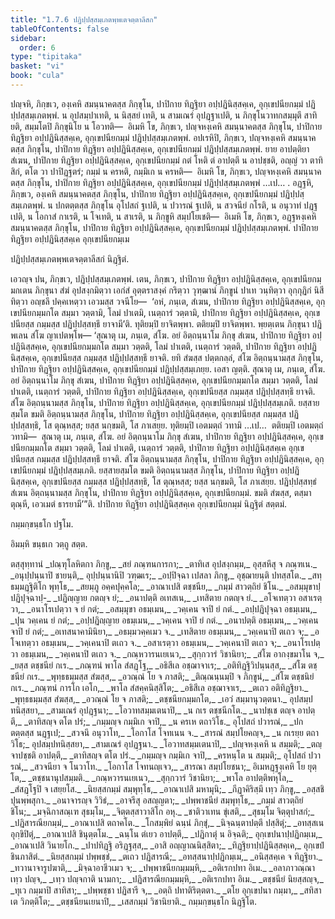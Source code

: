 ```yaml
---
title: "1.7.6 ปฏิปฺปสฺสมฺเภตพฺพเตจตฺตาลีสก"
tableOfContents: false
sidebar:
  order: 6
type: "tipitaka"
basket: "vi"
book: "cula"
---
```



<DynamicBreadcrumb />

<Division number="73" book="cula">

<Paragraph number="329" book="cula">
ปญฺจหิ, ภิกฺขเว, องฺเคหิ สมนฺนาคตสฺส ภิกฺขุโน, ปาปิกาย ทิฏฺฐิยา อปฺปฏินิสฺสคฺเค, อุกฺเขปนียกมฺมํ ปฏิปฺปสฺสมฺเภตพฺพํ. น อุปสมฺปาเทติ, น นิสฺสยํ เทติ, น สามเณรํ อุปฏฺฐาเปติ, น ภิกฺขุโนวาทกสมฺมุตึ สาทิยติ, สมฺมโตปิ ภิกฺขุนิโย น โอวทติ—  อิเมหิ โข, ภิกฺขเว, ปญฺจหงฺเคหิ สมนฺนาคตสฺส ภิกฺขุโน, ปาปิกาย ทิฏฺฐิยา อปฺปฏินิสฺสคฺเค, อุกฺเขปนียกมฺมํ ปฏิปฺปสฺสมฺเภตพฺพํ.
</Paragraph>

<Paragraph number="330" book="cula">
อปเรหิปิ, ภิกฺขเว, ปญฺจหงฺเคหิ สมนฺนาคตสฺส ภิกฺขุโน, ปาปิกาย ทิฏฺฐิยา อปฺปฏินิสฺสคฺเค, อุกฺเขปนียกมฺมํ ปฏิปฺปสฺสมฺเภตพฺพํ. ยาย อาปตฺติยา สํเฆน, ปาปิกาย ทิฏฺฐิยา อปฺปฏินิสฺสคฺเค, อุกฺเขปนียกมฺมํ กตํ โหติ ตํ อาปตฺตึ น อาปชฺชติ, อญฺญํ วา ตาทิสิกํ, ตโต วา ปาปิฏฺฐตรํ; กมฺมํ น ครหติ, กมฺมิเก น ครหติ—  อิเมหิ โข, ภิกฺขเว, ปญฺจหงฺเคหิ สมนฺนาคตสฺส ภิกฺขุโน, ปาปิกาย ทิฏฺฐิยา อปฺปฏินิสฺสคฺเค, อุกฺเขปนียกมฺมํ ปฏิปฺปสฺสมฺเภตพฺพํ …เป… .
</Paragraph>

<Paragraph number="331" book="cula">
อฏฺฐหิ, ภิกฺขเว, องฺเคหิ สมนฺนาคตสฺส ภิกฺขุโน, ปาปิกาย ทิฏฺฐิยา อปฺปฏินิสฺสคฺเค, อุกฺเขปนียกมฺมํ ปฏิปฺปสฺสมฺเภตพฺพํ. น ปกตตฺตสฺส ภิกฺขุโน อุโปสถํ ฐเปติ, น ปวารณํ ฐเปติ, น สวจนียํ กโรติ, น อนุวาทํ ปฏฺฐเปติ, น โอกาสํ กาเรติ, น โจเทติ, น สาเรติ, น ภิกฺขูหิ สมฺปโยเชติ—  อิเมหิ โข, ภิกฺขเว, อฏฺฐหงฺเคหิ สมนฺนาคตสฺส ภิกฺขุโน, ปาปิกาย ทิฏฺฐิยา อปฺปฏินิสฺสคฺเค, อุกฺเขปนียกมฺมํ ปฏิปฺปสฺสมฺเภตพฺพํ.

</Paragraph>
</Division>

<Paragraph number="332" book="cula">
ปาปิกาย ทิฏฺฐิยา อปฺปฏินิสฺสคฺเค อุกฺเขปนียกมฺเม

  
ปฏิปฺปสฺสมฺเภตพฺพเตจตฺตาลีสกํ นิฏฺฐิตํ.


</Paragraph>

<Division number="74" book="cula">

<Paragraph number="333" book="cula">
เอวญฺจ ปน, ภิกฺขเว, ปฏิปฺปสฺสมฺเภตพฺพํ. เตน, ภิกฺขเว, ปาปิกาย ทิฏฺฐิยา อปฺปฏินิสฺสคฺเค, อุกฺเขปนียกมฺมกเตน ภิกฺขุนา สํฆํ อุปสงฺกมิตฺวา เอกํสํ อุตฺตราสงฺคํ กริตฺวา วุฑฺฒานํ ภิกฺขูนํ ปาเท วนฺทิตฺวา อุกฺกุฏิกํ นิสีทิตฺวา อญฺชลึ ปคฺคเหตฺวา เอวมสฺส วจนีโย—  ‘อหํ, ภนฺเต, สํเฆน, ปาปิกาย ทิฏฺฐิยา อปฺปฏินิสฺสคฺเค, อุกฺเขปนียกมฺมกโต สมฺมา วตฺตามิ, โลมํ ปาเตมิ, เนตฺถารํ วตฺตามิ, ปาปิกาย ทิฏฺฐิยา อปฺปฏินิสฺสคฺเค, อุกฺเขปนียสฺส กมฺมสฺส ปฏิปฺปสฺสทฺธึ ยาจามี’ติ. ทุติยมฺปิ ยาจิตพฺพา. ตติยมฺปิ ยาจิตพฺพา. พฺยตฺเตน ภิกฺขุนา ปฏิพเลน สํโฆ ญาเปตพฺโพ—
</Paragraph>

<Paragraph number="334" book="cula">
‘สุณาตุ เม, ภนฺเต, สํโฆ. อยํ อิตฺถนฺนาโม ภิกฺขุ สํเฆน, ปาปิกาย ทิฏฺฐิยา อปฺปฏินิสฺสคฺเค, อุกฺเขปนียกมฺมกโต สมฺมา วตฺตติ, โลมํ ปาเตติ, เนตฺถารํ วตฺตติ, ปาปิกาย ทิฏฺฐิยา อปฺปฏินิสฺสคฺเค, อุกฺเขปนียสฺส กมฺมสฺส ปฏิปฺปสฺสทฺธึ ยาจติ. ยทิ สํฆสฺส ปตฺตกลฺลํ, สํโฆ อิตฺถนฺนามสฺส ภิกฺขุโน, ปาปิกาย ทิฏฺฐิยา อปฺปฏินิสฺสคฺเค, อุกฺเขปนียกมฺมํ ปฏิปฺปสฺสมฺเภยฺย. เอสา ญตฺติ.
</Paragraph>

<Paragraph number="335" book="cula">
สุณาตุ เม, ภนฺเต, สํโฆ. อยํ อิตฺถนฺนาโม ภิกฺขุ สํเฆน, ปาปิกาย ทิฏฺฐิยา อปฺปฏินิสฺสคฺเค, อุกฺเขปนียกมฺมกโต สมฺมา วตฺตติ, โลมํ ปาเตติ, เนตฺถารํ วตฺตติ, ปาปิกาย ทิฏฺฐิยา อปฺปฏินิสฺสคฺเค, อุกฺเขปนียสฺส กมฺมสฺส ปฏิปฺปสฺสทฺธึ ยาจติ. สํโฆ อิตฺถนฺนามสฺส ภิกฺขุโน, ปาปิกาย ทิฏฺฐิยา อปฺปฏินิสฺสคฺเค, อุกฺเขปนียกมฺมํ ปฏิปฺปสฺสมฺเภติ. ยสฺสายสฺมโต ขมติ อิตฺถนฺนามสฺส ภิกฺขุโน, ปาปิกาย ทิฏฺฐิยา อปฺปฏินิสฺสคฺเค, อุกฺเขปนียสฺส กมฺมสฺส ปฏิปฺปสฺสทฺธิ, โส ตุณฺหสฺส; ยสฺส นกฺขมติ, โส ภาเสยฺย.
</Paragraph>

<Paragraph number="336" book="cula">
ทุติยมฺปิ เอตมตฺถํ วทามิ …เป…  ตติยมฺปิ เอตมตฺถํ วทามิ—  สุณาตุ เม, ภนฺเต, สํโฆ. อยํ อิตฺถนฺนาโม ภิกฺขุ สํเฆน, ปาปิกาย ทิฏฺฐิยา อปฺปฏินิสฺสคฺเค, อุกฺเขปนียกมฺมกโต สมฺมา วตฺตติ, โลมํ ปาเตติ, เนตฺถารํ วตฺตติ, ปาปิกาย ทิฏฺฐิยา อปฺปฏินิสฺสคฺเค อุกฺเขปนียสฺส กมฺมสฺส ปฏิปฺปสฺสทฺธึ ยาจติ. สํโฆ อิตฺถนฺนามสฺส ภิกฺขุโน, ปาปิกาย ทิฏฺฐิยา อปฺปฏินิสฺสคฺเค, อุกฺเขปนียกมฺมํ ปฏิปฺปสฺสมฺเภติ. ยสฺสายสฺมโต ขมติ อิตฺถนฺนามสฺส ภิกฺขุโน, ปาปิกาย ทิฏฺฐิยา อปฺปฏินิสฺสคฺเค, อุกฺเขปนียสฺส กมฺมสฺส ปฏิปฺปสฺสทฺธิ, โส ตุณฺหสฺส; ยสฺส นกฺขมติ, โส ภาเสยฺย.
</Paragraph>

<Paragraph number="337" book="cula">
ปฏิปฺปสฺสทฺธํ สํเฆน อิตฺถนฺนามสฺส ภิกฺขุโน, ปาปิกาย ทิฏฺฐิยา อปฺปฏินิสฺสคฺเค, อุกฺเขปนียกมฺมํ. ขมติ สํฆสฺส, ตสฺมา ตุณฺหี, เอวเมตํ ธารยามี’”ติ.

</Paragraph>
</Division>

<Paragraph number="338" book="cula">
ปาปิกาย ทิฏฺฐิยา อปฺปฏินิสฺสคฺเค อุกฺเขปนียกมฺมํ นิฏฺฐิตํ สตฺตมํ.

  
กมฺมกฺขนฺธโก ปฐโม.

  
อิมมฺหิ ขนฺธเก วตฺถู สตฺต.



</Paragraph>

<Paragraph number="339" type="center" book="cula">
ตสฺสุทฺทานํ


</Paragraph>

<Paragraph number="340" type="verses" book="cula">
_ปณฺฑุโลหิตกา ภิกฺขู,_  
_สยํ ภณฺฑนการกา;_  
_ตาทิเส อุปสงฺกมฺม,_  
อุสฺสหึสุ จ ภณฺฑเน._  

</Paragraph>

<Paragraph number="341" book="cula">
_อนุปฺปนฺนาปิ ชายนฺติ,_  
อุปฺปนฺนานิปิ วฑฺฒเร;_  
_อปฺปิจฺฉา เปสลา ภิกฺขู,_  
อุชฺฌายนฺติ ปทสฺสโต._  

</Paragraph>

<Paragraph number="342" type="verses" book="cula">
_สทฺธมฺมฏฺฐิติโก พุทฺโธ,_  
_สยมฺภู อคฺคปุคฺคโล;_  
_อาณาเปสิ ตชฺชนีย,_  
_กมฺมํ สาวตฺถิยํ ชิโน._  

</Paragraph>

<Paragraph number="343" type="verses" book="cula">
_อสมฺมุขาปฺปฏิปุจฺฉาปฺ-_  
_ปฏิญฺญาย กตญฺจ ยํ;_  
_อนาปตฺติ อเทสเน,_  
_เทสิตาย กตญฺจ ยํ._  

</Paragraph>

<Paragraph number="344" type="verses" book="cula">
_อโจเทตฺวา อสาเรตฺวา,_  
_อนาโรเปตฺวา จ ยํ กตํ;_  
_อสมฺมุขา อธมฺเมน,_  
_วคฺเคน จาปิ ยํ กตํ._  

</Paragraph>

<Paragraph number="345" type="verses" book="cula">
_อปฺปฏิปุจฺฉา อธมฺเมน,_  
_ปุน วคฺเคน ยํ กตํ;_  
_อปฺปฏิญฺญาย อธมฺเมน,_  
_วคฺเคน จาปิ ยํ กตํ._  

</Paragraph>

<Paragraph number="346" type="verses" book="cula">
_อนาปตฺติ อธมฺเมน,_  
_วคฺเคน จาปิ ยํ กตํ;_  
_อเทสนาคามินิยา,_  
_อธมฺมวคฺคเมว จ._  

</Paragraph>

<Paragraph number="347" type="verses" book="cula">
_เทสิตาย อธมฺเมน,_  
_วคฺเคนาปิ ตเถว จ;_  
_อโจเทตฺวา อธมฺเมน,_  
_วคฺเคนาปิ ตเถว จ._  

</Paragraph>

<Paragraph number="348" type="verses" book="cula">
_อสาเรตฺวา อธมฺเมน,_  
_วคฺเคนาปิ ตเถว จ;_  
_อนาโรเปตฺวา อธมฺเมน,_  
_วคฺเคนาปิ ตเถว จ._  

</Paragraph>

<Paragraph number="349" type="verses" book="cula">
_กณฺหวารนเยเนว,_  
_สุกฺกวารํ วิชานิยา;_  
_สํโฆ อากงฺขมาโน จ,_  
_ยสฺส ตชฺชนียํ กเร._  

</Paragraph>

<Paragraph number="350" type="verses" book="cula">
_ภณฺฑนํ พาโล สํสฏฺโฐ,_  
_อธิสีเล อชฺฌาจาเร;_  
_อติทิฏฺฐิวิปนฺนสฺส,_  
_สํโฆ ตชฺชนียํ กเร._  

</Paragraph>

<Paragraph number="351" type="verses" book="cula">
_พุทฺธธมฺมสฺส สํฆสฺส,_  
_อวณฺณํ โย จ ภาสติ;_  
_ติณฺณนฺนมฺปิ จ ภิกฺขูนํ,_  
_สํโฆ ตชฺชนิยํ กเร._  

</Paragraph>

<Paragraph number="352" type="verses" book="cula">
_ภณฺฑนํ การโก เอโก,_  
_พาโล สํสคฺคนิสฺสิโต;_  
_อธิสีเล อชฺฌาจาเร,_  
_ตเถว อติทิฏฺฐิยา._  

</Paragraph>

<Paragraph number="353" type="verses" book="cula">
_พุทฺธธมฺมสฺส สํฆสฺส,_  
_อวณฺณํ โย จ ภาสติ;_  
_ตชฺชนียกมฺมกโต,_  
_เอวํ สมฺมานุวตฺตนา._  

</Paragraph>

<Paragraph number="354" type="verses" book="cula">
อุปสมฺปทนิสฺสยา,_  
_สามเณรํ อุปฏฺฐนา;_  
_โอวาทสมฺมเตนาปิ,_  
_น กเร ตชฺชนีกโต._  

</Paragraph>

<Paragraph number="355" type="verses" book="cula">
_นาปชฺเช ตญฺจ อาปตฺตึ,_  
_ตาทิสญฺจ ตโต ปรํ;_  
_กมฺมญฺจ กมฺมิเก จาปิ,_  
_น ครเห ตถาวิโธ._  

</Paragraph>

<Paragraph number="356" type="verses" book="cula">
อุโปสถํ ปวารณํ,_  
_ปกตตฺตสฺส นฏฺฐเป;_  
_สวจนึ อนุวาโท,_  
_โอกาโส โจทเนน จ._  

</Paragraph>

<Paragraph number="357" type="verses" book="cula">
_สารณํ สมฺปโยคญฺจ,_  
_น กเรยฺย ตถาวิโธ;_  
อุปสมฺปทนิสฺสยา,_  
_สามเณรํ อุปฏฺฐนา._  

</Paragraph>

<Paragraph number="358" type="verses" book="cula">
_โอวาทสมฺมเตนาปิ,_  
_ปญฺจหงฺเคหิ น สมฺมติ;_  
_ตญฺจาปชฺชติ อาปตฺตึ,_  
_ตาทิสญฺจ ตโต ปรํ._  

</Paragraph>

<Paragraph number="359" type="verses" book="cula">
_กมฺมญฺจ กมฺมิเก จาปิ,_  
_ครหนฺโต น สมฺมติ;_  
อุโปสถํ ปวารณํ,_  
_สวจนียา จ โนวาโท._  

</Paragraph>

<Paragraph number="360" type="verses" book="cula">
_โอกาโส โจทนญฺเจว,_  
_สารณา สมฺปโยชนา;_  
อิเมหฏฺฐงฺเคหิ โย ยุตฺโต,_  
_ตชฺชนานุปสมฺมติ._  

</Paragraph>

<Paragraph number="361" type="verses" book="cula">
_กณฺหวารนเยเนว,_  
_สุกฺกวารํ วิชานิยา;_  
_พาโล อาปตฺติพหุโล,_  
_สํสฏฺโฐปิ จ เสยฺยโส._  

</Paragraph>

<Paragraph number="362" type="verses" book="cula">
_นิยสฺสกมฺมํ สมฺพุทฺโธ,_  
_อาณาเปสิ มหามุนิ;_  
_กีฏาคิริสฺมึ เทฺว ภิกฺขู,_  
_อสฺสชิปุนพฺพสุกา._  

</Paragraph>

<Paragraph number="363" type="verses" book="cula">
_อนาจารญฺจ วิวิธํ,_  
_อาจรึสุ อสญฺญตา;_  
_ปพฺพาชนียํ สมฺพุทฺโธ,_  
_กมฺมํ สาวตฺถิยํ ชิโน;_  
_มจฺฉิกาสณฺเฑ สุธมฺโม,_  
_จิตฺตสฺสาวาสิโก อหุ._  

</Paragraph>

<Paragraph number="364" type="verses" book="cula">
_ชาติวาเทน ขุํเสติ,_  
_สุธมฺโม จิตฺตุปาสกํ;_  
_ปฏิสารณียกมฺมํ,_  
_อาณาเปสิ ตถาคโต._  

</Paragraph>

<Paragraph number="365" type="verses" book="cula">
_โกสมฺพิยํ ฉนฺนํ ภิกฺขุํ,_  
_นิจฺฉนฺตาปตฺตึ ปสฺสิตุํ;_  
_อทสฺสเน อุกฺขิปิตุํ,_  
_อาณาเปสิ ชินุตฺตโม._  

</Paragraph>

<Paragraph number="366" type="verses" book="cula">
_ฉนฺโน ตํเยว อาปตฺตึ,_  
_ปฏิกาตุํ น อิจฺฉติ;_  
อุกฺเขปนาปฺปฏิกมฺเม,_  
_อาณาเปสิ วินายโก._  

</Paragraph>

<Paragraph number="367" type="verses" book="cula">
_ปาปทิฏฺฐิ อริฏฺฐสฺส,_  
_อาสิ อญฺญาณนิสฺสิตา;_  
_ทิฏฺฐิยาปฺปฏินิสฺสคฺเค,_  
อุกฺเขปํ ชินภาสิตํ._  

</Paragraph>

<Paragraph number="368" type="verses" book="cula">
_นิยสฺสกมฺมํ ปพฺพชฺชํ,_  
_ตเถว ปฏิสารณี;_  
_อทสฺสนาปฺปฏิกมฺเม,_  
_อนิสฺสคฺเค จ ทิฏฺฐิยา._  

</Paragraph>

<Paragraph number="369" type="verses" book="cula">
_ทวานาจารูปฆาติ,_  
_มิจฺฉาอาชีวเมว จ;_  
_ปพฺพาชนียกมฺมมฺหิ,_  
_อติเรกปทา อิเม._  

</Paragraph>

<Paragraph number="370" type="verses" book="cula">
_อลาภาวณฺณา เทฺว ปญฺจ,_  
_เทฺว ปญฺจกาติ นามกา;_  
_ปฏิสารณียกมฺมมฺหิ,_  
_อติเรกปทา อิเม._  

</Paragraph>

<Paragraph number="371" type="verses" book="cula">
_ตชฺชนียํ นิยสฺสญฺจ,_  
_ทุเว กมฺมาปิ สาทิสา;_  
_ปพฺพชฺชา ปฏิสารี จ,_  
_อตฺถิ ปทาติริตฺตตา._  

</Paragraph>

<Paragraph number="372" type="verses" book="cula">
_ตโย อุกฺเขปนา กมฺมา,_  
_สทิสา เต วิภตฺติโต;_  
_ตชฺชนียนเยนาปิ,_  
_เสสกมฺมํ วิชานิยาติ._  


</Paragraph>

<Paragraph number="373" type="center" book="cula">
กมฺมกฺขนฺธโก นิฏฺฐิโต.
</Paragraph>